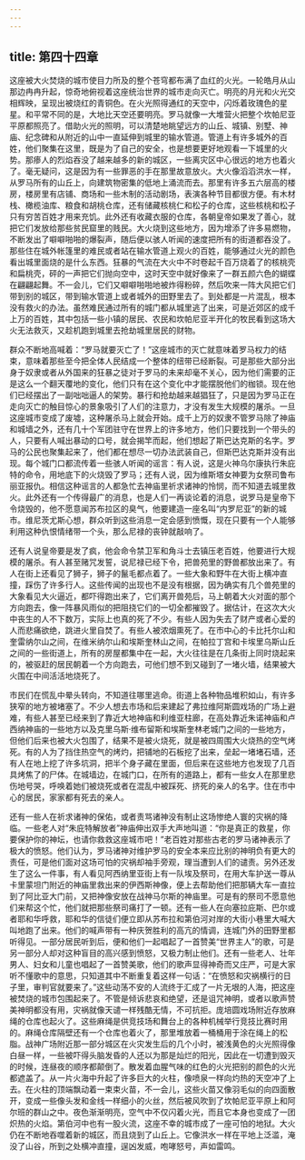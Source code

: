 ```yaml
---
---
---
```

title: 第四十四章
---




这座被大火焚烧的城市使目力所及的整个苍穹都布满了血红的火光。一轮皓月从山那边冉冉升起，惊奇地俯视着这座统治世界的城市走向灭亡。明亮的月光和火光交相辉映，呈现出被烧红的青铜色。在火光照得通红的天空中，闪烁着玫瑰色的星星。和平常不同的是，大地比天空还要明亮。罗马就像一大堆营火把整个坎帕尼亚平原都照亮了。借助火光的照明，可以清楚地眺望远方的山丘、城镇、别墅、神庙、纪念碑和从附近的山中一直延伸到城里的输水管道。管道上有许多城外的百姓，他们聚集在这里，既是为了自己的安全，也是想要更好地观看一下城里的火势。那瘆人的烈焰吞没了越来越多的新的城区，一些离灾区中心很远的地方也着火了。毫无疑问，这是因为有一些罪恶的手在那里故意放火。大火像滔滔洪水一样，从罗马所有的山丘上，向建筑物密集的低地上涌流而去。那里有许多五六层高的楼房，楼房里有店铺、商场和一些木制的活动剧场，表演各种节目都很方便。有木材栈、橄榄油库、粮食和胡桃仓库，还有储藏核桃仁和松子的仓库，这些核桃和松子只有穷苦百姓才用来充饥。此外还有收藏衣服的仓库，各朝皇帝如果发了善心，就把它们发放给那些贫民窟里的贱民。大火烧到这些地方，因为增添了许多易燃物，不断发出了噼噼啪啪的爆裂声，随后便以骇人听闻的速度把所有的街道都吞没了。那些住在城外帐篷里的难民或者站在输水管道上观火的百姓，能够通过火光的颜色看出城里面烧的是什么东西。狂暴的气流在大火中不时卷起千百万烧着了的核桃壳和扁桃壳，砰的一声把它们抛向空中，这时天空中就好像来了一群五颜六色的蝴蝶在翩翩起舞。不一会儿，它们又噼噼啪啪地被炸得粉碎，然后吹来一阵大风把它们带到别的城区，带到输水管道上或者城外的田野里去了。到处都是一片混乱，根本没有救火的办法。虽然难民通过所有的城门都从城里逃了出来，可是近郊区的成千上万的百姓，其中包括一些小镇的居民、农民和坎帕尼亚半开化的牧民看到这场大火无法救灭，又趁机跑到城里去抢劫城里居民的财物。

群众不断地高喊着：“罗马就要灭亡了！”这座城市的灭亡就意味着罗马权力的结束，意味着那些至今把全体人民结成一个整体的纽带已经断裂。可是那些大部分出身于奴隶或者从外国来的狂暴之徒对于罗马的未来却毫不关心，因为他们需要的正是这么一个翻天覆地的变化，他们只有在这个变化中才能摆脱他们的枷锁。现在他们已经摆出了一副咄咄逼人的架势。暴行和抢劫越来越猖狂了，只是因为罗马正在走向灭亡的触目惊心的景象吸引了人们的注意力，才没有发生大规模的屠杀。一旦这座城市变成了废墟，这种屠杀马上就会开始。成千上万的奴隶不管罗马除了神庙和城墙之外，还有几十个军团驻守在世界上的许多地方，他们只要找到一个带头的人，只要有人喊出暴动的口号，就会揭竿而起，他们想起了斯巴达克斯的名字。罗马的公民也聚集起来了，他们都在想尽一切办法武装自己，但斯巴达克斯并没有出现。每个城门口都流传着一些骇人听闻的谣言：有人说，这是火神乌尔康执行朱庇特的命令，用地底下的火烧毁了罗马；还有人说，因为维斯塔女神要为女祭司鲁布丽亚报仇。相信这种谣言的人都急忙去神庙里祈求诸神的怜悯，而不知道去城里救火。此外还有一个传得最广的消息，也是人们一再谈论着的消息，说罗马是皇帝下令烧毁的，他不愿意闻苏布拉区的臭气，他要建造一座名叫“内罗尼亚”的新的城市。维尼茨尤斯心想，群众听到这些消息一定会感到愤慨，现在只要有一个人能够利用这种仇恨情绪带一个头，那么尼禄的丧钟就敲响了。

还有人说皇帝要是发了疯，他会命令禁卫军和角斗士去镇压老百姓，他要进行大规模的屠杀。有人甚至赌咒发誓，说尼禄已经下令，把兽苑里的野兽都放出来了。有人在街上还看见了狮子，狮子的鬣毛都点着了。一些大象和野牛在大街上横冲直撞，踩伤了许多行人。这些传闻的出现也不是没有根据，因为确实有几个兽苑里的大象看见大火逼近，都吓得跑出来了，它们离开兽苑后，马上朝着大火对面的那个方向跑去，像一阵暴风雨似的把阻挠它们的一切全都摧毁了。据估计，在这次大火中丧生的人不下数万，实际上也真的死了不少。有些人因为失去了财产或者心爱的人而悲痛欲绝，跳进火里自焚了。有些人被浓烟熏死了。在市中心的卡比托尔山和奎雷纳尔山之间，在维米纳尔山和埃斯奎林山之间，在帕拉丁宫和卡埃里乌斯山丘之间的一些街道上，所有的房屋都集中在一起，大火往往是在几条街上同时烧起来的，被驱赶的居民朝着一个方向跑去，可他们想不到又碰到了一堵火墙，结果被大火围在中间活活地烧死了。

市民们在慌乱中晕头转向，不知道往哪里逃命。街道上各种物品堆积如山，有许多狭窄的地方被堵塞了。不少人想去市场和后来建起了弗拉维阿斯圆戏场的广场上避难，有些人甚至已经来到了靠近大地神庙和利维亚柱廊，在高处靠近朱诺神庙和卢西纳神庙的一些地方以及克里乌斯·维布留斯和埃斯奎林老城门之间的一些地方，但他们后来也被大火包围了，结果不是被火烧死，就是被四周围大火烧热的空气烤死。有的人为了挡住热空气的烤灼，把铺地的石板挖了出来，垒起一堵堵石墙，还有人在地上挖了许多坑洞，把半个身子藏在里面，但后来在这些地方也发现了几百具烤焦了的尸体。在城墙边，在城门口，在所有的道路上，都有一些女人在那里悲伤地号哭，呼唤着她们被烧死或者在混乱中被踩死、挤死的亲人的名字。住在市中心的居民，家家都有死去的亲人。

还有一些人在祈求诸神的保佑，或者责骂诸神没有制止这场惨绝人寰的灾祸的降临。一些老人对“朱庇特解放者”神庙伸出双手大声地叫道：“你是真正的救星，你要保护你的神坛，也请你救救这座城市吧！”老百姓对那些古老的罗马诸神表示了极大的愤怒。他们认为，罗马诸神对维护罗马的安全本来应比别的神明负有更大的责任，可是他们面对这场可怕的灾祸却袖手旁观，理当遭到人们的谴责。另外还发生了这么一件事，有人看见阿西纳里亚街上有一队埃及祭司，在用大车护送一尊从卡里蒙坦门附近的神庙里救出来的伊西斯神像，便上去帮助他们把那辆大车一直拉到了阿比亚大门前，又把神像安放在战神马尔斯的神庙里。可是有的祭司不愿意他们来帮这个忙，他们就把那些祭司痛打了一顿。还有一些人在向塞拉庇斯、巴尔或者耶和华呼救，耶和华的信徒们便立即从苏布拉和第伯河对岸的大街小巷里大喊大叫地跑了出来。他们的喊声带有一种庆贺胜利的高亢的情调，连城门外的田野里都听得见。一部分居民听到后，便和他们一起唱起了一首赞美“世界主人”的歌，可是另一部分人却对这种盲目的高兴感到愤怒，又极力制止他们。还有一些老人、壮年男人、妇女和儿童也唱起了一首赞美歌，他们的歌声显得神奇而又庄严，可是大家听不懂歌中的意思，只知道其中不断重复着这样一句话：“在愤怒和灾祸横行的日子里，审判官就要来了。”这些动荡不安的人流终于汇成了一片无垠的人海，把这座被焚烧的城市包围起来了。不管是倾诉悲哀和绝望，还是诅咒神明，或者以歌声赞美神明都没有用，灾祸就像天谴一样残酷无情，不可抗拒。庞培圆戏场附近存放麻绳的仓库也起火了。这些麻绳是供竞技场和舞台上的各种机械举行竞技比赛时用的。麻绳仓库隔壁还有一个仓库也着火了，那里堆放着一桶桶用于涂在绳上的松脂。战神广场附近那一部分城区在火灾发生后的几个小时，被浅黄色的火光照得像白昼一样，一些被吓得头脑发昏的人还以为那是灿烂的阳光，因此在一切遭到毁灭的时候，连昼夜的顺序都颠倒了。散发着血腥气味的红色的火光把别的颜色的火光都遮盖了。从一片火海中升起了许多巨大的火柱，像喷泉一样向灼热的天空冲了上去。在火柱的顶端飘动着一束束火苗，不一会儿，这些火苗又像羽毛似的向四面散开，变成一些像头发和金线一样细小的火丝，然后被风吹到了坎帕尼亚平原上和阿尔班的群山之中。夜色渐渐明亮，空气中不仅闪着火光，而且它本身也变成了一团炽热的火焰。第伯河中也有一股火流，这座不幸的城市成了一座可怕的地狱。大火仍在不断地吞噬着新的城区，而且烧到了山丘上。它像洪水一样在平地上泛滥，淹没了山谷，所到之处横冲直撞，逞凶发威，咆哮怒号，声如雷鸣。